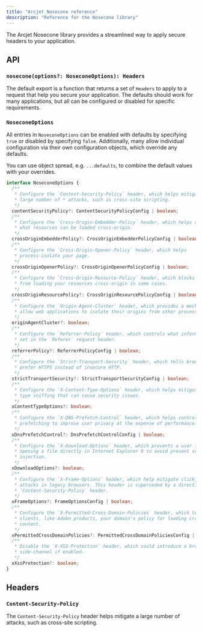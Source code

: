 ```yaml
---
title: "Arcjet Nosecone reference"
description: "Reference for the Nosecone library"
---
```



The Arcjet Nosecone library provides a streamlined way to apply secure headers
to your application.

<WhatAreArcjetUtilities />

## API

### `nosecone(options?: NoseconeOptions): Headers`

The default export is a function that returns a set of `Headers` to apply to a
request that help you secure your application. The defaults should work for many
applications, but all can be configured or disabled for specific requirements.

### `NoseconeOptions`

All entries in `NoseconeOptions` can be enabled with defaults by specifying
`true` or disabled by specifying `false`. Additionally, many allow individual
configuration via their own configuration objects, which override any defaults.

You can use object spread, e.g. `...defaults`, to combine the default values
with your overrides.

```ts
interface NoseconeOptions {
  /**
   * Configure the `Content-Security-Policy` header, which helps mitigate a
   * large number of * attacks, such as cross-site scripting.
   */
  contentSecurityPolicy?: ContentSecurityPolicyConfig | boolean;
  /**
   * Configure the `Cross-Origin-Embedder-Policy` header, which helps control
   * what resources can be loaded cross-origin.
   */
  crossOriginEmbedderPolicy?: CrossOriginEmbedderPolicyConfig | boolean;
  /**
   * Configure the `Cross-Origin-Opener-Policy` header, which helps
   * process-isolate your page.
   */
  crossOriginOpenerPolicy?: CrossOriginOpenerPolicyConfig | boolean;
  /**
   * Configure the `Cross-Origin-Resource-Policy` header, which blocks others
   * from loading your resources cross-origin in some cases.
   */
  crossOriginResourcePolicy?: CrossOriginResourcePolicyConfig | boolean;
  /**
   * Configure the `Origin-Agent-Cluster` header, which provides a mechanism to
   * allow web applications to isolate their origins from other processes.
   */
  originAgentCluster?: boolean;
  /**
   * Configure the `Referrer-Policy` header, which controls what information is
   * set in the `Referer` request header.
   */
  referrerPolicy?: ReferrerPolicyConfig | boolean;
  /**
   * Configure the `Strict-Transport-Security` header, which tells browsers to
   * prefer HTTPS instead of insecure HTTP.
   */
  strictTransportSecurity?: StrictTransportSecurityConfig | boolean;
  /**
   * Configure the `X-Content-Type-Options` header, which helps mitigate MIME
   * type sniffing that can cause security issues.
   */
  xContentTypeOptions?: boolean;
  /**
   * Configure the `X-DNS-Prefetch-Control` header, which helps control DNS
   * prefetching to improve user privacy at the expense of performance.
   */
  xDnsPrefetchControl?: DnsPrefetchControlConfig | boolean;
  /**
   * Configure the `X-Download-Options` header, which prevents a user from
   * opening a file directly in Internet Explorer 8 to avoid prevent script
   * injection.
   */
  xDownloadOptions?: boolean;
  /**
   * Configure the `X-Frame-Options` header, which help mitigate clickjacking
   * attacks in legacy browsers. This header is superceded by a directive in the
   * `Content-Security-Policy` header.
   */
  xFrameOptions?: FrameOptionsConfig | boolean;
  /**
   * Configure the `X-Permitted-Cross-Domain-Policies` header, which tells some
   * clients, like Adobe products, your domain's policy for loading cross-domain
   * content.
   */
  xPermittedCrossDomainPolicies?: PermittedCrossDomainPoliciesConfig | boolean;
  /**
   * Disable the `X-XSS-Protection` header, which could introduce a browser
   * side-channel if enabled.
   */
  xXssProtection?: boolean;
}
```

## Headers

### `Content-Security-Policy`

The `Content-Security-Policy` header helps mitigate a large number of attacks,
such as cross-site scripting.

